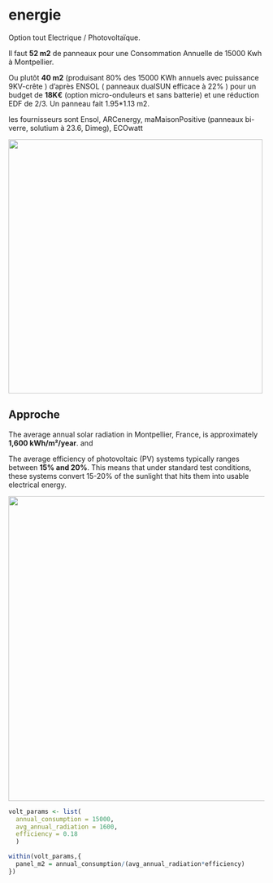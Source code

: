 # energie

Option tout Electrique / Photovoltaïque.

Il faut **52 m2** de panneaux pour une Consommation Annuelle de 15000 Kwh à Montpellier.

Ou plutôt **40 m2** (produisant 80% des 15000 KWh annuels avec puissance 9KV-crête ) d'après ENSOL ( panneaux dualSUN efficace à 22% ) pour un budget de **18K€** (option micro-onduleurs et sans batterie) et une réduction EDF de 2/3. Un panneau fait 1.95\*1.13 m2.

les fournisseurs sont Ensol, ARCenergy, maMaisonPositive (panneaux bi-verre, solutium à 23.6, Dimeg), ECOwatt

![](images/elec_conso.png){width="500"}

## Approche

The average annual solar radiation in Montpellier, France, is approximately **1,600 kWh/m²/year**. and

The average efficiency of photovoltaic (PV) systems typically ranges between **15% and 20%**. This means that under standard test conditions, these systems convert 15-20% of the sunlight that hits them into usable electrical energy.

![](images/voltaique.png){width="600"}

```r
volt_params <- list(
  annual_consumption = 15000,
  avg_annual_radiation = 1600,
  efficiency = 0.18
  )

within(volt_params,{
  panel_m2 = annual_consumption/(avg_annual_radiation*efficiency)
})

```
